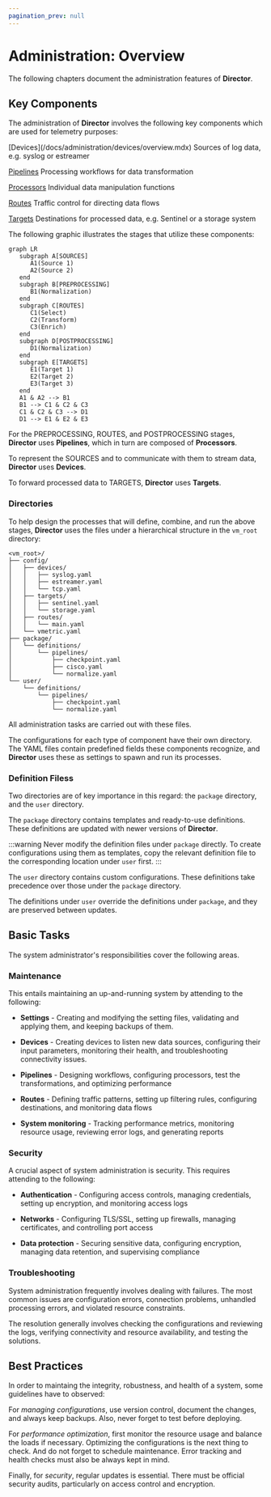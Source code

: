 ```yaml
---
pagination_prev: null
---
```


# Administration: Overview

The following chapters document the administration features of **Director**.

## Key Components

The administration of **Director** involves the following key components which are used for telemetry purposes:

<TermTable>
   <TermCol>[Devices](/docs/administration/devices/overview.mdx) </TermCol>
   <DefCol>Sources of log data, e.g. syslog or estreamer</DefCol>

   <TermCol>[Pipelines](/docs/administration/pipelines/overview.mdx) </TermCol>
   <DefCol>Processing workflows for data transformation</DefCol>

   <TermCol>[Processors](/docs/administration/pipelines/processors/index.mdx) </TermCol>
   <DefCol>Individual data manipulation functions</DefCol>

   <TermCol>[Routes](/docs/administration/routes/overview.mdx) </TermCol>
   <DefCol>Traffic control for directing data flows</DefCol>

   <TermCol>[Targets](/docs/administration/targets/overview.mdx)</TermCol>
   <DefCol>Destinations for processed data, e.g. Sentinel or a storage system</DefCol>
</TermTable>

The following graphic illustrates the stages that utilize these components:

```mermaid
graph LR
   subgraph A[SOURCES]
      A1(Source 1)
      A2(Source 2)
   end
   subgraph B[PREPROCESSING]
      B1(Normalization)
   end
   subgraph C[ROUTES]
      C1(Select)
      C2(Transform)
      C3(Enrich)
   end
   subgraph D[POSTPROCESSING]
      D1(Normalization)
   end
   subgraph E[TARGETS]
      E1(Target 1)
      E2(Target 2)
      E3(Target 3)
   end
   A1 & A2 --> B1
   B1 --> C1 & C2 & C3 
   C1 & C2 & C3 --> D1
   D1 --> E1 & E2 & E3
```

For the PREPROCESSING, ROUTES, and POSTPROCESSING stages, **Director** uses **Pipelines**, which in turn are composed of **Processors**.

To represent the SOURCES and to communicate with them to stream data, **Director** uses **Devices**.

To forward processed data to TARGETS, **Director** uses **Targets**.

### Directories

To help design the processes that will define, combine, and run the above stages, **Director** uses the files under a hierarchical structure in the `vm_root` directory:

```plaintext
<vm_root>/
├── config/
│   ├── devices/
│   │   ├── syslog.yaml
│   │   ├── estreamer.yaml
│   │   └── tcp.yaml
│   ├── targets/
│   │   ├── sentinel.yaml
│   │   └── storage.yaml
│   ├── routes/
│   │   └── main.yaml
│   └── vmetric.yaml
├── package/
│   └── definitions/
│       └── pipelines/
│           ├── checkpoint.yaml
│           ├── cisco.yaml
│           └── normalize.yaml
└── user/
    └── definitions/
        └── pipelines/
            ├── checkpoint.yaml
            └── normalize.yaml
```

All administration tasks are carried out with these files.

The configurations for each type of component have their own directory. The YAML files contain predefined fields these components recognize, and **Director** uses these as settings to spawn and run its processes.

### Definition Filess

Two directories are of key importance in this regard: the `package` directory, and the `user` directory.

The `package` directory contains templates and ready-to-use definitions. These definitions are updated with newer versions of **Director**.

:::warning
Never modify the definition files under `package` directly. To create configurations using them as templates, copy the relevant definition file to the corresponding location under `user` first.
:::

The `user` directory contains custom configurations. These definitions take precedence over those under the `package` directory.

The definitions under `user` override the definitions under `package`, and they are preserved between updates.

## Basic Tasks

The system administrator's responsibilities cover the following areas.

### Maintenance

This entails maintaining an up-and-running system by attending to the following:

* **Settings** - Creating and modifying the setting files, validating and applying them, and keeping backups of them.

* **Devices** - Creating devices to listen new data sources, configuring their input parameters, monitoring their health, and troubleshooting connectivity issues.

* **Pipelines** - Designing workflows, configuring processors, test the transformations, and optimizing performance

* **Routes** - Defining traffic patterns, setting up filtering rules, configuring destinations, and monitoring data flows

* **System monitoring** - Tracking performance metrics, monitoring resource usage, reviewing error logs, and generating reports

### Security

A crucial aspect of system administration is security. This requires attending to the following:

* **Authentication** - Configuring access controls, managing credentials, setting up encryption, and monitoring access logs

* **Networks** - Configuring TLS/SSL, setting up firewalls, managing certificates, and controlling port access

* **Data protection** - Securing sensitive data, configuring encryption, managing data retention, and supervising compliance

### Troubleshooting

System administration frequently involves dealing with failures. The most common issues are configuration errors, connection problems, unhandled processing errors, and violated resource constraints.

The resolution generally involves checking the configurations and reviewing the logs, verifying connectivity and resource availability, and testing the solutions.

## Best Practices

In order to maintaing the integrity, robustness, and health of a system, some guidelines have to observed:

For _managing configurations_, use version control, document the changes, and always keep backups. Also, never forget to test before deploying.

For _performance optimization_, first monitor the resource usage and balance the loads if necessary. Optimizing the configurations is the next thing to check. And do not forget to schedule maintenance. Error tracking and health checks must also be always kept in mind.

Finally, for _security_, regular updates is essential. There must be official security audits, particularly on access control and encryption.
